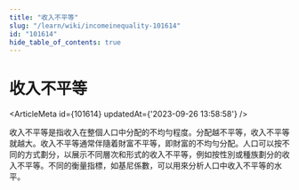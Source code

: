 ```yaml
---
title: "收入不平等"
slug: "/learn/wiki/incomeinequality-101614"
id: "101614"
hide_table_of_contents: true
---
```



# 收入不平等

<ArticleMeta id={101614} updatedAt={'2023-09-26 13:58:58'} />
<div className='border-solid border-b border-t-0 my-4 border-[var(--ifm-color-gray-300)]' />

收入不平等是指收入在整個人口中分配的不均勻程度。分配越不平等，收入不平等就越大。收入不平等通常伴隨着財富不平等，即財富的不均勻分配。人口可以按不同的方式劃分，以展示不同層次和形式的收入不平等，例如按性別或種族劃分的收入不平等。不同的衡量指標，如基尼係數，可以用來分析人口中收入不平等的水平。
